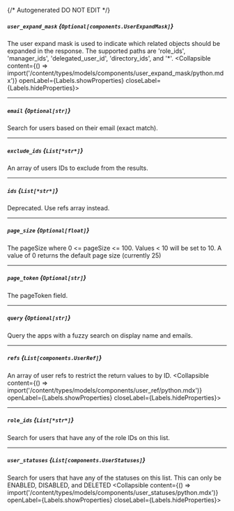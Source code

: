 {/* Autogenerated DO NOT EDIT  */}

##### `user_expand_mask` *{`Optional[components.UserExpandMask]`}*
The user expand mask is used to indicate which related objects should be expanded in the response.
 The supported paths are 'role_ids', 'manager_ids', 'delegated_user_id', 'directory_ids', and '\*'.
<Collapsible content={() => import('/content/types/models/components/user_expand_mask/python.mdx')} openLabel={Labels.showProperties} closeLabel={Labels.hideProperties}>
</Collapsible>

---
##### `email` *{`Optional[str]`}*
Search for users based on their email (exact match).

---
##### `exclude_ids` *{`List[*str*]`}*
An array of users IDs to exclude from the results.

---
##### `ids` *{`List[*str*]`}*
Deprecated. Use refs array instead.

---
##### `page_size` *{`Optional[float]`}*
The pageSize where 0 \<\= pageSize \<\= 100. Values \< 10 will be set to 10. A value of 0 returns the default page size (currently 25)

---
##### `page_token` *{`Optional[str]`}*
The pageToken field.

---
##### `query` *{`Optional[str]`}*
Query the apps with a fuzzy search on display name and emails.

---
##### `refs` *{`List[components.UserRef]`}*
An array of user refs to restrict the return values to by ID.
<Collapsible content={() => import('/content/types/models/components/user_ref/python.mdx')} openLabel={Labels.showProperties} closeLabel={Labels.hideProperties}>
</Collapsible>

---
##### `role_ids` *{`List[*str*]`}*
Search for users that have any of the role IDs on this list.

---
##### `user_statuses` *{`List[components.UserStatuses]`}*
Search for users that have any of the statuses on this list. This can only be ENABLED, DISABLED, and DELETED
<Collapsible content={() => import('/content/types/models/components/user_statuses/python.mdx')} openLabel={Labels.showProperties} closeLabel={Labels.hideProperties}>
</Collapsible>


